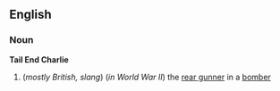 ==English==
===Noun===
'''Tail End Charlie'''
#(''mostly British, slang'') (''in World War II'') the [[rear gunner]] in a [[bomber]]